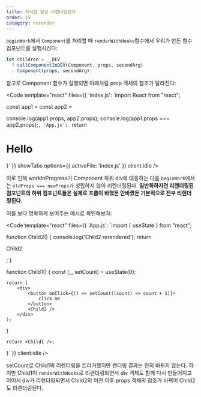 ```yaml
---
title: 자식은 항상 리렌더링된다
order: 15
category: rerender
---
```



`beginWork`에서 `Component`를 처리할 때 `renderWithHooks`함수에서 우리가 만든 함수 컴포넌트를 실행시킨다:

```js
let children = __DEV__
  ? callComponentInDEV(Component, props, secondArg)
  : Component(props, secondArg);
```

참고로 Component 함수가 실행되면 아래처럼 prop 객체의 참조가 달라진다:

<Code template="react" files={{
    'index.js': `import React from "react";

const app1 = <App/>
const app2 = <App/>

console.log(app1.props, app2.props);
console.log(app1.props === app2.props);`,
'App.js': `
    return <h1>Hello</h1>
}`
}}
showTabs
options={{ activeFile: 'index.js' }}
client:idle
/>

이로 인해 workInProgress가 Component 하위 div에 대응하는 다음 `beginWork`에서는 `oldProps === newProps`가 성립하지 않아 리렌더링된다. **일반화하자면 리렌더링된 컴포넌트의 하위 컴포넌트들은 실제로 프롭이 바꼈든 안바꼈든 기본적으로 전부 리렌더링된다.** 

이를 보다 명확하게 보여주는 예시로 확인해보자:

<Code template="react" files={{
'App.js': `import { useState } from "react";

function Child2() {
    console.log('Child2 rerendered');
    return <p>Child2</p>;
}

function Child1() {
    const [_, setCount] = useState(0);

    return (
        <div>
            <button onClick={() => setCount((count) => count + 1)}>
                click me
            </button>
            <Child2 />
        </div>
    );
}

    return <Child1 />;
}`
}}
client:idle
/>

setCount로 Child1의 리렌더링을 트리거했지만 렌더링 결과는 전혀 바뀌지 않는다. 하지만 Child1이 `renderWithHooks`로 리렌더링되면서 div 객체도 함께 다시 만들어지고 이어서 div가 리렌더링되면서
Child2의 이전 이후 props 객체의 참조가 바뀌어 Child2도 리렌더링된다.
